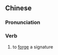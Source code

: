 {{also|冒签}}
==Chinese==
{{zh-forms|s=冒签}}

===Pronunciation===
{{zh-pron
|m=màoqiān
|cat=v
}}

===Verb===
{{zh-verb}}

# to [[forge]] a signature